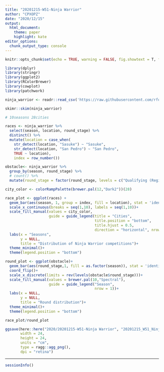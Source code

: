 ```yaml
---
title: "20201215-W51-Ninja Warrior"
author: "CPXOPZ"
date: "2020/12/15"
output:
  html_document:
    theme: paper
    highlight: kate
editor_options: 
  chunk_output_type: console
---
```


```r
knitr::opts_chunk$set(echo = TRUE, warning = FALSE, fig.showtext = T, fig.retina = 1)
```

```r
library(dplyr)
library(stringr)
library(ggplot2)
library(RColorBrewer)
library(cowplot)
library(patchwork)
```

```r
ninja_warrior <- readr::read_csv('https://raw.githubusercontent.com/rfordatascience/tidytuesday/master/data/2020/2020-12-15/ninja_warrior.csv')
```

```r
skimr::skim(ninja_warrior)

# 10seasons 28cities

races <- ninja_warrior %>% 
  select(season, location, round_stage) %>% 
  distinct() %>% 
  mutate(location = case_when(
    str_detect(location, "Sasuke") ~ "Sasuke",
    str_detect(location, "San Pedro") ~ "San Pedro",
    TRUE ~ location),
    index = row_number())

obstacle<- ninja_warrior %>% 
  group_by(season, round_stage) %>% 
  # count() %>% 
  mutate(round_stage = factor(round_stage, levels = c("Qualifying (Regional/City)","Finals (Regional/City)","Qualifying","Semi-Finals","National Finals - Stage 1","National Finals - Stage 2","National Finals - Stage 3","National Finals - Stage 4"), ordered = T))

```

```r
city_color <- colorRampPalette(brewer.pal(12,"Dark2"))(28)

race_plot <- ggplot(races) +
  geom_bar(aes(season, 1, group = index, fill = location), stat = 'identity', color = "white", size = 1.5)+
  scale_x_continuous(breaks = seq(1,10), labels = seq(1,10))+
  scale_fill_manual(values = city_color,
                    guide = guide_legend(title = "Cities",
                                         title.position = "bottom",
                                         title.hjust = 0.5,
                                         direction = "horizontal", nrow = 4))+
  labs(x = "Seasons",
       y = NULL,
       title = "Distribution of Ninja Warrior competitions")+
  theme_minimal()+
  theme(legend.position = "bottom")

round_plot <- ggplot(obstacle)+
  geom_bar(aes(round_stage,1, fill = as.factor(season)), stat = 'identity')+
  coord_flip()+
  scale_x_discrete(limits = rev(levels(obstacle$round_stage)))+
  scale_fill_manual(values = brewer.pal(10,"Spectral"),
                    guide = guide_legend("Season",
                                         nrow = 1))+
  labs(x = NULL,
       y = NULL,
       title = "Round distribution")+
  theme_minimal()+
  theme(legend.position = "bottom")

race_plot/round_plot

ggsave(here::here("2020/20201215-W51-Ninja Warrior", "20201215_W51_Ninja_Warrior.png"),
       width = 24,
       height = 24,
       units = "cm",
       type = ragg::agg_png(),
       dpi = "retina")
```

***

```r
sessionInfo()
```